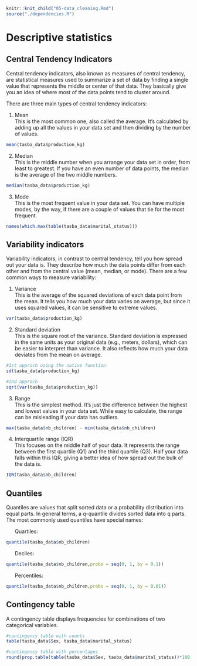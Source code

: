 ```r
knitr::knit_child("05-data_cleaning.Rmd")
source("./dependencies.R")
```


# Descriptive statistics

## Central Tendency Indicators

Central tendency indicators, also known as measures of central tendency, are statistical measures used to summarize a set of data by finding a single value that represents the middle or center of that data. They basically give you an idea of where most of the data points tend to cluster around.

There are three main types of central tendency indicators:

1. Mean\
This is the most common one, also called the average. It's calculated by adding up all the values in your data set and then dividing by the number of values.\
```r
mean(tasba_data$production_kg)
```


2. Median\
This is the middle number when you arrange your data set in order, from least to greatest. If you have an even number of data points, the median is the average of the two middle numbers.\
```r
median(tasba_data$production_kg)
```


3. Mode\
This is the most frequent value in your data set. You can have multiple modes, by the way, if there are a couple of values that tie for the most frequent.
```r
names(which.max(table(tasba_data$marital_status)))
```


## Variability indicators

Variability indicators, in contrast to central tendency, tell you how spread out your data is. They describe how much the data points differ from each other and from the central value (mean, median, or mode).  There are a few common ways to measure variability:

1. Variance\
This is the average of the squared deviations of each data point from the mean. It tells you how much your data varies on average, but since it uses squared values, it can be sensitive to extreme values.
```r
var(tasba_data$production_kg)
```


2. Standard deviation\
This is the square root of the variance. Standard deviation is expressed in the same units as your original data (e.g., meters, dollars), which can be easier to interpret than variance. It also reflects how much your data deviates from the mean on average.
```r
#1st approch using the native function
sd(tasba_data$production_kg)

#2nd approch
sqrt(var(tasba_data$production_kg))
```


3. Range\
This is the simplest method. It's just the difference between the highest and lowest values in your data set. While easy to calculate, the range can be misleading if your data has outliers.
```r
max(tasba_data$nb_children) - min(tasba_data$nb_children)
```

4. Interquartile range (IQR)\
This focuses on the middle half of your data. It represents the range between the first quartile (Q1) and the third quartile (Q3). Half your data falls within this IQR, giving a better idea of how spread out the bulk of the data is.
```r
IQR(tasba_data$nb_children)
```
## Quantiles

Quantiles are values that split sorted data or a probability distribution into equal parts. In general terms, a q-quantile divides sorted data into q parts. The most commonly used quantiles have special names:

&nbsp;&nbsp;&nbsp;&nbsp;&nbsp;&nbsp;Quartiles:
```r
quantile(tasba_data$nb_children)
```


&nbsp;&nbsp;&nbsp;&nbsp;&nbsp;&nbsp;Deciles:
```r
quantile(tasba_data$nb_children,probs = seq(0, 1, by = 0.1))
```

&nbsp;&nbsp;&nbsp;&nbsp;&nbsp;&nbsp;Percentiles:
```r
quantile(tasba_data$nb_children,probs = seq(0, 1, by = 0.01))

```
## Contingency table 

A contingency table displays frequencies for combinations of two categorical variables. 
```r
#contingency table with counts 
table(tasba_data$Sex, tasba_data$marital_status)

#contingency table with percentages
round(prop.table(table(tasba_data$Sex, tasba_data$marital_status))*100,2) 
```

